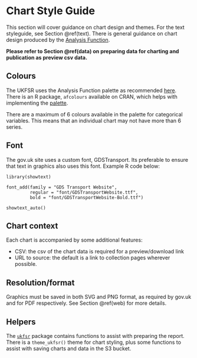 # Chart Style Guide {#chart}

This section will cover guidance on chart design and themes. For the text
styleguide, see Section \@ref(text). There is general guidance on chart design
produced by the [Analysis Function](https://analysisfunction.civilservice.gov.uk/policy-store/data-visualisation-charts/).

**Please refer to Section \@ref(data) on preparing data for charting and publication as preview csv data.**

## Colours

The UKFSR uses the Analysis Function palette as recommended [here](https://analysisfunction.civilservice.gov.uk/policy-store/data-visualisation-colours-in-charts/). There is an R package, `afcolours` available on CRAN, which helps with implementing the [palette](https://best-practice-and-impact.github.io/afcolours/).

There are a maximum of 6 colours available in the palette for categorical
variables. This means that an individual chart may not have more than 6 series.

## Font

The gov.uk site uses a custom font, GDSTransport. Its preferable to ensure that
text in graphics also uses this font. Example R code below:

```
library(showtext)

font_add(family = "GDS Transport Website",
         regular = "font/GDSTransportWebsite.ttf",
         bold = "font/GDSTransportWebsite-Bold.ttf")

showtext_auto()
```

## Chart context

Each chart is accompanied by some additional features:

- CSV: the csv of the chart data is required for a preview/download link
- URL to source: the default is a link to collection pages wherever possible.

## Resolution/format

Graphics must be saved in  both SVG and PNG format, as required by gov.uk and
for PDF respectively. See Section \@ref(web) for more details.

## Helpers {#ukfsr-package}

The [`ukfsr`](https://github.com/FoodchainStats/ukfsr) package contains functions
to assist with preparing the report.  There is a `theme_ukfsr()` theme for chart
styling, plus some functions to assist with saving charts and data in the S3
bucket.